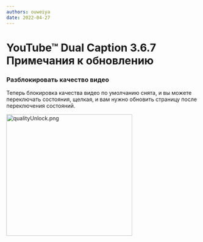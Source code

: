 ```yaml
---
authors: ouweiya
date: 2022-04-27
---
```





# YouTube™ Dual Caption 3.6.7 Примечания к обновлению

### Разблокировать качество видео

Теперь блокировка качества видео по умолчанию снята, и вы можете переключать состояния, щелкая, и вам нужно обновить страницу после переключения состояний.

<img src={qualityUnlock} alt="qualityUnlock.png" width="330" height="320" />

<WebStore />